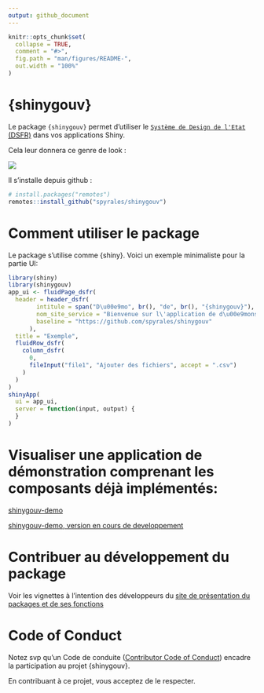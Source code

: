 ```yaml
---
output: github_document
---
```


<!-- README.md is generated from README.Rmd. Please edit that file -->

```r
knitr::opts_chunk$set(
  collapse = TRUE,
  comment = "#>",
  fig.path = "man/figures/README-",
  out.width = "100%"
)
```

# {shinygouv}

Le package `{shinygouv}` permet d'utiliser le [`Système de Design de l'Etat` (DSFR)](https://www.systeme-de-design.gouv.fr/) dans vos applications Shiny.

Cela leur donnera ce genre de look :

![](man/figures/look_dsfr.png)

Il s'installe depuis github :

```r
# install.packages("remotes")
remotes::install_github("spyrales/shinygouv")
```

# Comment utiliser le package

Le package s'utilise comme {shiny}. Voici un exemple minimaliste pour la partie UI:

```r
library(shiny)
library(shinygouv)
app_ui <- fluidPage_dsfr(
  header = header_dsfr(
        intitule = span("D\u00e9mo", br(), "de", br(), "{shinygouv}"),
        nom_site_service = "Bienvenue sur l\'application de d\u00e9monstration de {shinygouv}",
        baseline = "https://github.com/spyrales/shinygouv"
      ),
  title = "Exemple",
  fluidRow_dsfr(
    column_dsfr(
      0,
      fileInput("file1", "Ajouter des fichiers", accept = ".csv")
    )
  )
)
shinyApp(
  ui = app_ui,
  server = function(input, output) {
  }
)
```

# Visualiser une application de démonstration comprenant les composants déjà implémentés:

[shinygouv-demo](https://ssm-ecologie.shinyapps.io/shinygouv-demo/)

[shinygouv-demo, version en cours de developpement](https://ssm-ecologie.shinyapps.io/shinygouv-demo-dev/)

# Contribuer au développement du package

Voir les vignettes à l'intention des développeurs du [site de présentation du packages et de ses fonctions](https://spyrales.github.io/shinygouv/articles/index.html)

# Code of Conduct

Notez svp qu'un Code de conduite ([Contributor Code of Conduct](https://spyrales.github.io/shinygouv/CODE_OF_CONDUCT.html)) encadre la participation au projet {shinygouv}.

En contribuant à ce projet, vous acceptez de le respecter.
